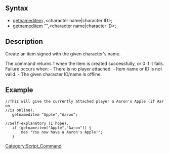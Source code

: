 == Syntax ==
* [[getnameditem]] <item id>,<character name|character ID>;
* [[getnameditem]] "<item name>",<character name|character ID>;
== Description ==
Create an item signed with the given character's name. 

The command returns 1 when the item is created successfully, or 0 if it 
fails. Failure occurs when:
- There is no player attached.
- Item name or ID is not valid.
- The given character ID/name is offline.
== Example ==
 //This will give the currently attached player a Aaron's Apple (if Aaron 
 //is online).
 	getnameditem "Apple","Aaron";
 	
 //Self-explanatory (I hope).
 	if (getnameitem("Apple","Aaron")) {
 		mes "You now have a Aaron's Apple!";
 	}

[[Category:Script_Command]]